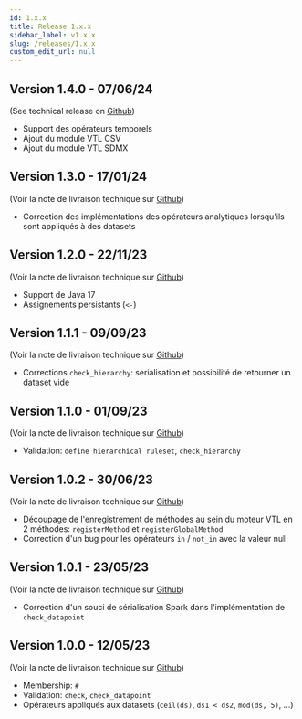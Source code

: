 ```yaml
---
id: 1.x.x
title: Release 1.x.x
sidebar_label: v1.x.x
slug: /releases/1.x.x
custom_edit_url: null
---
```


## Version 1.4.0 - 07/06/24

(See technical release on [Github](https://github.com/InseeFr/Trevas/releases/tag/v1.4.0))

- Support des opérateurs temporels
- Ajout du module VTL CSV
- Ajout du module VTL SDMX

## Version 1.3.0 - 17/01/24

(Voir la note de livraison technique sur [Github](https://github.com/InseeFr/Trevas/releases/tag/v1.3.0))

- Correction des implémentations des opérateurs analytiques lorsqu'ils sont appliqués à des datasets

## Version 1.2.0 - 22/11/23

(Voir la note de livraison technique sur [Github](https://github.com/InseeFr/Trevas/releases/tag/v1.2.0))

- Support de Java 17
- Assignements persistants (`<-`)

## Version 1.1.1 - 09/09/23

(Voir la note de livraison technique sur [Github](https://github.com/InseeFr/Trevas/releases/tag/v1.1.1))

- Corrections `check_hierarchy`: serialisation et possibilité de retourner un dataset vide

## Version 1.1.0 - 01/09/23

(Voir la note de livraison technique sur [Github](https://github.com/InseeFr/Trevas/releases/tag/v1.1.0))

- Validation: `define hierarchical ruleset`, `check_hierarchy`

## Version 1.0.2 - 30/06/23

(Voir la note de livraison technique sur [Github](https://github.com/InseeFr/Trevas/releases/tag/v1.0.2))

- Découpage de l'enregistrement de méthodes au sein du moteur VTL en 2 méthodes: `registerMethod` et `registerGlobalMethod`
- Correction d'un bug pour les opérateurs `in` / `not_in` avec la valeur null

## Version 1.0.1 - 23/05/23

(Voir la note de livraison technique sur [Github](https://github.com/InseeFr/Trevas/releases/tag/v1.0.1))

- Correction d'un souci de sérialisation Spark dans l'implémentation de `check_datapoint`

## Version 1.0.0 - 12/05/23

(Voir la note de livraison technique sur [Github](https://github.com/InseeFr/Trevas/releases/tag/v1.0.0))

- Membership: `#`
- Validation: `check`, `check_datapoint`
- Opérateurs appliqués aux datasets (`ceil(ds)`, `ds1 < ds2`, `mod(ds, 5)`, ...)
